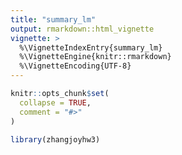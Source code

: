 ```yaml
---
title: "summary_lm"
output: rmarkdown::html_vignette
vignette: >
  %\VignetteIndexEntry{summary_lm}
  %\VignetteEngine{knitr::rmarkdown}
  %\VignetteEncoding{UTF-8}
---
```


```r
knitr::opts_chunk$set(
  collapse = TRUE,
  comment = "#>"
)
```

```r
library(zhangjoyhw3)
```
